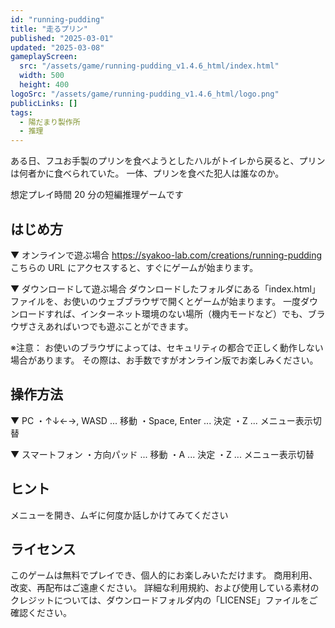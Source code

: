 ```yaml
---
id: "running-pudding"
title: "走るプリン"
published: "2025-03-01"
updated: "2025-03-08"
gameplayScreen:
  src: "/assets/game/running-pudding_v1.4.6_html/index.html"
  width: 500
  height: 400
logoSrc: "/assets/game/running-pudding_v1.4.6_html/logo.png"
publicLinks: []
tags:
  - 陽だまり製作所
  - 推理
---
```


ある日、フユお手製のプリンを食べようとしたハルがトイレから戻ると、プリンは何者かに食べられていた。
一体、プリンを食べた犯人は誰なのか。

想定プレイ時間 20 分の短編推理ゲームです

## はじめ方

▼ オンラインで遊ぶ場合
https://syakoo-lab.com/creations/running-pudding
こちらの URL にアクセスすると、すぐにゲームが始まります。

▼ ダウンロードして遊ぶ場合
ダウンロードしたフォルダにある「index.html」ファイルを、お使いのウェブブラウザで開くとゲームが始まります。
一度ダウンロードすれば、インターネット環境のない場所（機内モードなど）でも、ブラウザさえあればいつでも遊ぶことができます。

※注意：
お使いのブラウザによっては、セキュリティの都合で正しく動作しない場合があります。
その際は、お手数ですがオンライン版でお楽しみください。

## 操作方法

▼ PC
・↑↓←→, WASD ... 移動
・Space, Enter ... 決定
・Z ... メニュー表示切替

▼ スマートフォン
・方向パッド ... 移動
・A ... 決定
・Z ... メニュー表示切替

## ヒント

メニューを開き、ムギに何度か話しかけてみてください

## ライセンス

このゲームは無料でプレイでき、個人的にお楽しみいただけます。
商用利用、改変、再配布はご遠慮ください。
詳細な利用規約、および使用している素材のクレジットについては、ダウンロードフォルダ内の「LICENSE」ファイルをご確認ください。

<FileView src="/assets/game/running-pudding_v1.4.6_html/LICENSE" />

